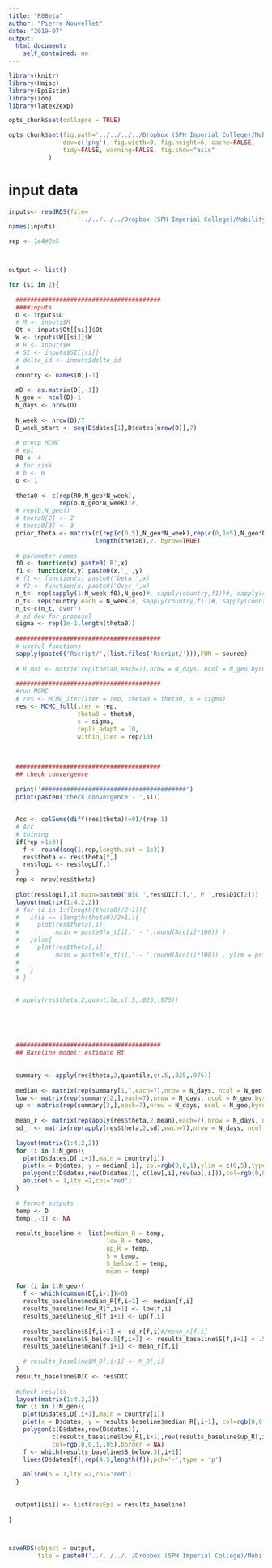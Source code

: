 ```yaml
---
title: "R0Beta"
author: "Pierre Nouvellet"
date: "2019-07"
output:
  html_document:
    self_contained: no
---
```


```r
library(knitr)
library(Hmisc)
library(EpiEstim)
library(zoo)
library(latex2exp)

opts_chunk$set(collapse = TRUE)

opts_chunk$set(fig.path='../../../../Dropbox (SPH Imperial College)/Mobility.2.0.Save/Saved_file/EpiEstim/figs/', fig.keep='high', 
               dev=c('png'), fig.width=9, fig.height=6, cache=FALSE,
               tidy=FALSE, warning=FALSE, fig.show="asis"
 	       )

```

# input data


```r

inputs<- readRDS(file=
                   '../../../../Dropbox (SPH Imperial College)/Mobility.2.0.Save/Saved_file/inputProcessing/Rdata/inputs.rds')
names(inputs)

rep <- 1e4#2e5



output <- list()

for (si in 2){
  
  ########################################
  ####inputs
  D <- inputs$D
  # M <- inputs$M
  Ot <- inputs$Ot[[si]]$Ot
  W <- inputs$W[[si]]$W
  # H <- inputs$H
  # SI <- inputs$SI[[si]]
  # delta_id <- inputs$delta_id
  #
  country <- names(D)[-1]
  
  mD <- as.matrix(D[,-1])
  N_geo <- ncol(D)-1
  N_days <- nrow(D)
  
  N_week <- nrow(D)/7
  D_week_start <- seq(D$dates[1],D$dates[nrow(D)],7)
  
  # prerp MCMC
  # epi
  R0 <- 4
  # for risk
  # b <- 0
  o <- 1
  
  theta0 <- c(rep(R0,N_geo*N_week),
              rep(o,N_geo*N_week))#,
  # rep(b,N_geo))
  # theta0[2] <- 2
  # theta0[3] <- 3
  prior_theta <- matrix(c(rep(c(0,5),N_geo*N_week),rep(c(0,1e5),N_geo*N_week)),
                        length(theta0),2, byrow=TRUE)
  
  # parameter names
  f0 <- function(x) paste0('R',x)
  f1 <- function(x,y) paste0(x,'_',y)
  # f1 <- function(x) paste0('beta_',x)
  # f2 <- function(x) paste0('Over_',x)
  n_t<- rep(sapply(1:N_week,f0),N_geo)#, sapply(country,f1))#, sapply(country,f2))
  n_t<- rep(country,each = N_week)#, sapply(country,f1))#, sapply(country,f2))
  n_t<-c(n_t,'over')
  # sd dev for proposal
  sigma <- rep(1e-1,length(theta0))
  
  ########################################
  # useful functions
  sapply(paste0('Rscript/',(list.files('Rscript/'))),FUN = source)
  
  # R_mat <- matrix(rep(theta0,each=7),nrow = N_days, ncol = N_geo,byrow = FALSE)
  
  ########################################
  #run MCMC
  # res <- MCMC_iter(iter = rep, theta0 = theta0, s = sigma)
  res <- MCMC_full(iter = rep, 
                   theta0 = theta0,
                   s = sigma,
                   repli_adapt = 10,
                   within_iter = rep/10)
  
  
  
  ########################################
  ## check convergence
  
  print('########################################')
  print(paste0('check convergence - ',si)) 
  
  
  Acc <- colSums(diff(res$theta)!=0)/(rep-1)
  # Acc
  # thining
  if(rep >1e3){
    f <- round(seq(1,rep,length.out = 1e3))
    res$theta <- res$theta[f,]
    res$logL <- res$logL[f,]
  }
  rep <- nrow(res$theta)
  
  plot(res$logL[,1],main=paste0('DIC ',res$DIC[1],', P ',res$DIC[2]))
  layout(matrix(1:4,2,2))
  # for (i in 1:(length(theta0)/2+1)){
  #   if(i == (length(theta0)/2+1)){
  #     plot(res$theta[,i],
  #          main = paste0(n_t[i],' - ',round(Acc[i]*100)) )
  #   }else{
  #     plot(res$theta[,i],
  #          main = paste0(n_t[i],' - ',round(Acc[i]*100)) , ylim = prior_theta[i,])
  #     
  #   }
  # }
  
  
  # apply(res$theta,2,quantile,c(.5,.025,.975))
  
  
  
  
  
  ########################################
  ## Baseline model: estimate Rt
  
  
  summary <- apply(res$theta,2,quantile,c(.5,.025,.975))
  
  median <- matrix(rep(summary[1,],each=7),nrow = N_days, ncol = N_geo,byrow = FALSE)
  low <- matrix(rep(summary[2,],each=7),nrow = N_days, ncol = N_geo,byrow = FALSE)
  up <- matrix(rep(summary[3,],each=7),nrow = N_days, ncol = N_geo,byrow = FALSE)
  
  mean_r <- matrix(rep(apply(res$theta,2,mean),each=7),nrow = N_days, ncol = N_geo,byrow = FALSE)
  sd_r <- matrix(rep(apply(res$theta,2,sd),each=7),nrow = N_days, ncol = N_geo,byrow = FALSE)
  
  layout(matrix(1:4,2,2))
  for (i in 1:N_geo){
    plot(D$dates,D[,i+1],main = country[i])
    plot(x = D$dates, y = median[,i], col=rgb(0,0,1),ylim = c(0,5),type = 'l')
    polygon(c(D$dates,rev(D$dates)), c(low[,i],rev(up[,i])),col=rgb(0,0,1,.1),border = NA)
    abline(h = 1,lty =2,col='red')
  }
  
  # format outputs
  temp <- D
  temp[,-1] <- NA
  
  results_baseline <- list(median_R = temp,
                           low_R = temp,
                           up_R = temp,
                           S = temp,
                           S_below.5 = temp,
                           mean = temp)
  
  for (i in 1:N_geo){
    f <- which(cumsum(D[,i+1])>0)
    results_baseline$median_R[f,i+1] <- median[f,i]
    results_baseline$low_R[f,i+1] <- low[f,i]
    results_baseline$up_R[f,i+1] <- up[f,i]
    
    results_baseline$S[f,i+1] <- sd_r[f,i]#/mean_r[f,i]
    results_baseline$S_below.5[f,i+1] <- results_baseline$S[f,i+1] < .5
    results_baseline$mean[f,i+1] <- mean_r[f,i]
    
    # results_baseline$M_D[,i+1] <- M_D[,i]
  }
  results_baseline$DIC <- res$DIC
  
  #check results
  layout(matrix(1:4,2,2))
  for (i in 1:N_geo){
    plot(D$dates,D[,i+1],main = country[i])
    plot(x = D$dates, y = results_baseline$median_R[,i+1], col=rgb(0,0,1),ylim = c(0,5),type = 'l')
    polygon(c(D$dates,rev(D$dates)), 
            c(results_baseline$low_R[,i+1],rev(results_baseline$up_R[,i+1])),
            col=rgb(0,0,1,.05),border = NA)
    f <- which(results_baseline$S_below.5[,i+1])
    lines(D$dates[f],rep(4.5,length(f)),pch='-',type = 'p')
    
    abline(h = 1,lty =2,col='red')
  }
  
  
  output[[si]] <- list(resEpi = results_baseline)
  
}



saveRDS(object = output,
        file = paste0('../../../../Dropbox (SPH Imperial College)/Mobility.2.0.Save/Saved_file/EpiEstim/Rdata/output_EpiE.rds' ))


```
